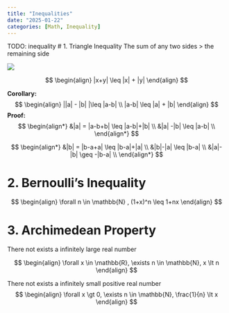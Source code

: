 ```yaml
---
title: "Inequalities"
date: "2025-01-22"
categories: [Math, Inequality]
---
```


TODO: inequality
# 1. Triangle Inequality
The sum of any two sides > the remaining side

![](<images/3 basic inequality about sequence/image.png>)

$$
\begin{align}
|x+y| \leq |x| + |y| 
\end{align}
$$

**Corollary:**
$$
\begin{align}
||a| - |b| |\leq |a-b| \\
|a-b| \leq |a| + |b|
\end{align}
$$
**Proof:** 
$$
\begin{align*}
&|a| = |a-b+b| \leq |a-b|+|b| \\
&|a| -|b| \leq |a-b| \\
\end{align*}
$$

$$
\begin{align*}
&|b| = |b-a+a| \leq |b-a|+|a| \\
&|b|-|a| \leq |b-a| \\
&|a|-|b| \geq -|b-a| \\
\end{align*}
$$


# 2. Bernoulli's Inequality
$$
\begin{align}
\forall n \in \mathbb{N} ,
(1+x)^n \leq 1+nx 
\end{align}
$$

# 3. Archimedean Property
There not exists a infinitely large real number

$$
\begin{align}
\forall x \in \mathbb{R},
\exists n \in \mathbb{N},
x \lt n
\end{align}
$$

There not exists a infinitely small positive real number
$$
\begin{align}
\forall x \gt 0,
\exists n \in \mathbb{N},
\frac{1}{n} \lt x
\end{align}
$$

